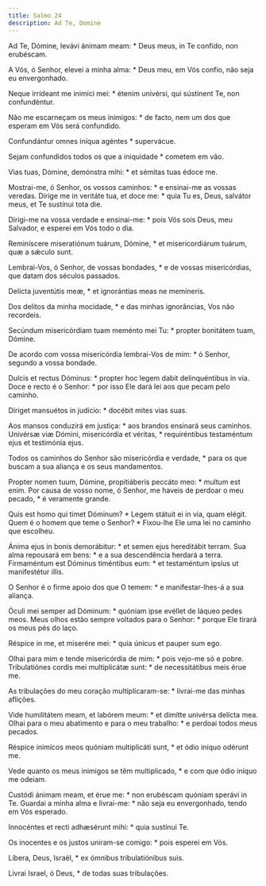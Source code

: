 ```yaml
---
title: Salmo 24
description: Ad Te, Domine
---
```


<div class="side-by-side not-content">

Ad Te, Dómine, levávi ánimam meam: * Deus meus, in Te confído, non
    erubéscam.

A Vós, ó Senhor, elevei a minha alma: * Deus meu, em Vós confio, não seja eu
    envergonhado.

Neque irrídeant me inimíci mei: * étenim univérsi, qui sústinent Te, non
    confundéntur.

Não me escarneçam os meus inimigos: * de facto, nem um dos que esperam em
    Vós será confundido.

Confundántur omnes iníqua agéntes * supervácue.

Sejam confundidos todos os que a iniquidade * cometem em vão.

Vias tuas, Dómine, demónstra mihi: * et sémitas tuas édoce me.

Mostrai-me, ó Senhor, os vossos caminhos: * e ensinai-me as vossas veredas.
  Dírige me in veritáte tua, et doce me: * quia Tu es, Deus, salvátor meus, et
    Te sustínui tota die.

Dirigi-me na vossa verdade e ensinai-me: * pois Vós sois Deus, meu Salvador,
    e esperei em Vós todo o dia.

Reminíscere miseratiónum tuárum, Dómine, * et misericordiárum tuárum, quæ a
    sǽculo sunt.

Lembrai-Vos, ó Senhor, de vossas bondades, * e de vossas misericórdias, que
    datam dos séculos passados.

Delícta juventútis meæ, * et ignorántias meas ne memíneris.

Dos delitos da minha mocidade, * e das minhas ignorâncias, Vos não
    recordeis.

Secúndum misericórdiam tuam meménto mei Tu: * propter bonitátem tuam,
    Dómine.

De acordo com vossa misericórdia lembrai-Vos de mim: * ó Senhor, segundo a
    vossa bondade.

Dulcis et rectus Dóminus: * propter hoc legem dabit delinquéntibus in via.
  Doce e recto é o Senhor: * por isso Ele dará lei aos que pecam pelo caminho.

Díriget mansuétos in judício: * docébit mites vias suas.

Aos mansos conduzirá em justiça: * aos brandos ensinará seus caminhos.
  Univérsæ viæ Dómini, misericórdia et véritas, * requiréntibus testaméntum
    ejus et testimónia ejus.

Todos os caminhos do Senhor são misericórdia e verdade, * para os que buscam
    a sua aliança e os seus mandamentos.

Propter nomen tuum, Dómine, propitiáberis peccáto meo: * multum est enim.
  Por causa de vosso nome, ó Senhor, me haveis de perdoar o meu pecado, * é
    veramente grande.

Quis est homo qui timet Dóminum? * Legem státuit ei in via, quam elégit.
  Quem é o homem que teme o Senhor? * Fixou-lhe Ele uma lei no caminho que
    escolheu.

Ánima ejus in bonis demorábitur: * et semen ejus hereditábit terram.
  Sua alma repousará em bens: * e a sua descendência herdará a terra.
  Firmaméntum est Dóminus timéntibus eum: * et testaméntum ipsíus ut
    manifestétur illis.

O Senhor é o firme apoio dos que O temem: * e manifestar-lhes-á a sua
    aliança.

Óculi mei semper ad Dóminum: * quóniam ipse evéllet de láqueo pedes meos.
  Meus olhos estão sempre voltados para o Senhor: * porque Ele tirará os meus
    pés do laço.

Réspice in me, et miserére mei: * quia únicus et pauper sum ego.

Olhai para mim e tende misericórdia de mim: * pois vejo-me só e pobre.
  Tribulatiónes cordis mei multiplicátæ sunt: * de necessitátibus meis érue
    me.

As tribulações do meu coração multiplicaram-se: * livrai-me das minhas
    aflições.

Vide humilitátem meam, et labórem meum: * et dimítte univérsa delícta mea.
  Olhai para o meu abatimento e para o meu trabalho: * e perdoai todos meus
    pecados.

Réspice inimícos meos quóniam multiplicáti sunt, * et ódio iníquo odérunt
    me.

Vede quanto os meus inimigos se têm multiplicado, * e com que ódio iníquo me
    odeiam.

Custódi ánimam meam, et érue me: * non erubéscam quóniam sperávi in Te.
  Guardai a minha alma e livrai-me: * não seja eu envergonhado, tendo em Vós
    esperado.

Innocéntes et recti adhæsérunt mihi: * quia sustínui Te.

Os inocentes e os justos uniram-se comigo: * pois esperei em Vós.

Líbera, Deus, Israël, * ex ómnibus tribulatiónibus suis.

Livrai Israel, ó Deus, * de todas suas tribulações.

</div>
